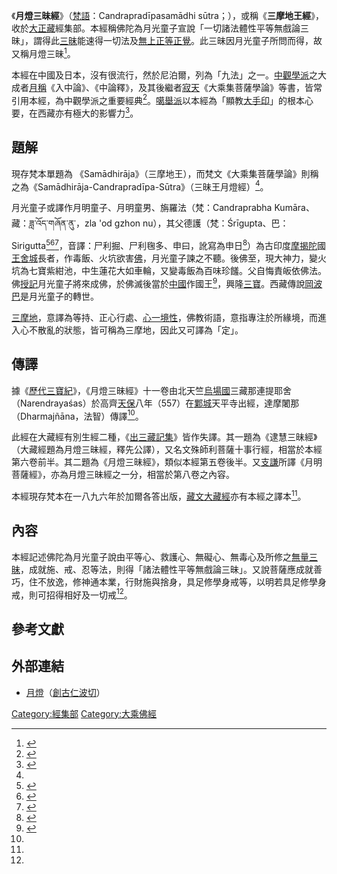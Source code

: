 {{佛教}}
《'''月燈三昧經'''》（[[梵語|梵語]]：Candrapradīpasamādhi sūtra；{{bo|b=འཕགས་པ་ཆོས་ཐམས་ཅད་ཀྱི་རང་བཞིན་མཉམ་པ་ཉིད་རྣམ་པར་སྤྲོས་པ་ཏིང་ངེ་འཛིན་གྱི་རྒྱལ་པོ་ཞེས་བྱ་བ་ཐེག་པ་ཆེན་པོའི་མདོ།|t=phak pa chö tham-ché kyi rang-zhin nyam-pa nyi nam par trö pa ting ngé dzin gyi gyäl-po zhé ja-wa thek pa chhen-pö do}}），或稱《'''三摩地王經'''》，收於[[大正藏|大正藏]]經集部。本經稱佛陀為月光童子宣說「一切諸法體性平等無戲論三昧」，謂得此[[三昧|三昧]]能速得一切法及[[無上正等正覺|無上正等正覺]]。此三昧因月光童子所問而得，故又稱月燈三昧<ref>{{cite web|title=月灯三昧|url=http://cidian.foyuan.net/%D4%C2%B5%C6%C8%FD%C3%C1/|access-date=2016-09-06|archive-date=2017-09-03|archive-url=https://web.archive.org/web/20170903032138/http://cidian.foyuan.net/%D4%C2%B5%C6%C8%FD%C3%C1/|dead-url=no}}</ref>。

本經在中國及日本，沒有很流行，然於尼泊爾，列為「九法」之一。[[中觀學派|中觀學派]]之大成者[[月稱|月稱]]《入中論》、《中論釋》，及其後繼者[[寂天|寂天]]《大乘集菩薩學論》等書，皆常引用本經，為中觀學派之重要經典<ref name="candra">{{cite web|title=月燈三昧經|url=http://buddhaspace.org/dict/index.php?keyword=%E6%9C%88%E7%87%88%E4%B8%89%E6%98%A7%E7%B6%93|access-date=2016-09-06|archive-date=2017-03-05|archive-url=https://web.archive.org/web/20170305222238/http://buddhaspace.org/dict/index.php?keyword=%E6%9C%88%E7%87%88%E4%B8%89%E6%98%A7%E7%B6%93|dead-url=no}}</ref>。[[噶舉派|噶舉派]]以本經為「顯教[[大手印|大手印]]」的根本心要，在西藏亦有極大的影響力<ref>{{cite web|title=月燈·序|url=http://read.goodweb.cn/news/news_view.asp?newsid=7169|deadurl=yes|archiveurl=https://web.archive.org/web/20160917044148/http://read.goodweb.cn/news/news_view.asp?newsid=7169|archivedate=2016-09-17}}</ref>。

== 題解 ==
現存梵本單題為 《Samādhirāja》（三摩地王），而梵文《大乘集菩薩學論》則稱之為《Samādhirāja-Candrapradīpa-Sūtra》（三昧王月燈經）<ref name="candra"/>。

月光童子或譯作月明童子、月明童男、旃羅法（梵：Candraprabha Kumāra、藏：ཟླ་འོད་གཞོན་ནུ་，zla 'od gzhon nu），其父德護（梵：Śrīgupta、巴：Sirigutta<ref>{{cite web |title=增壹阿含45品7經[佛光本407經/9法](馬王品)(莊春江標點) |url=https://agama.buddhason.org/AA/AA407.htm |access-date=2021-09-12 |archive-date=2021-09-12 |archive-url=https://web.archive.org/web/20210912050242/https://agama.buddhason.org/AA/AA407.htm |dead-url=no }}</ref><ref>{{cite web  |title=Story of Garahadinna and Sirigutta  |url=https://www.wisdomlib.org/buddhism/book/the-great-chronicle-of-buddhas/d/doc364612.html  |access-date=2021-09-12  |archive-date=2021-09-12  |archive-url=https://web.archive.org/web/20210912051427/https://www.wisdomlib.org/buddhism/book/the-great-chronicle-of-buddhas/d/doc364612.html  |dead-url=no  }}</ref><ref>{{cite web |title=【中台世界】佛典故事 佛度外道尸利毱多因緣（一） |url=https://www.ctworld.org.tw/sutra_stories/story801-1000/story973.htm |access-date=2021-09-12 |archive-date=2021-09-12 |archive-url=https://web.archive.org/web/20210912051430/https://www.ctworld.org.tw/sutra_stories/story801-1000/story973.htm |dead-url=no }}</ref>，音譯：尸利掘、尸利毱多、申曰，訛寫為申日<ref>{{cite journal|author1=釋章慧|title=《申曰經》經本定位與經題考|journal=中華佛學研究|date=2004|url=http://www.chibs.edu.tw/ch_html/chbs/08/chbs0803.htm|quote=換句話說，各經錄學家見到的「《申日經》」和《月光童子經》確切是一經二名，或兩個異名的本子，內容卻一致……檢視這一經群與論及「尸利掘多長者害佛，而如來不為人所害」典故的他經──包括藏文譯本，可以看出相同一人的名字，無疑譯自外語Śrīgupta或Sirigutta。假設稍為歸納這些群經對此人名的寫法，有音譯和義譯二種。音寫又可分為二類：一、中古印度方言──「申越」、「施越」、「失利越」、「尸利掘」、「失梨崛」；二、梵語──「尸利崛多」、「尸利毱多」、「室利毱多」、「尸利掘多迦」。義譯作「首寂」、「德護」、「勝密」、「吉護」、「吉祥護」。藏文各傳本，雖不同的譯者，卻皆作དཔལ་སྦས。初步看來，「申日」極可能隸屬於音寫的第一類。 果真如此，筆者試圖查尋藏經，不論是人名、地名等均未見有「日」字的音寫。因此，推斷「申日」理應「申曰」的筆誤。有關這一點，藏經寫本乃至刻本常有「日」寫成「曰」，或「曰」作「日」，錯亂的現象。可洪音義「《申日兒本經》」時，雖然遵從手上的經本作「申日」，不過注釋裡還是提示著該字讀音為：「下于月反，《大集經》作『申越』」|access-date=2018-01-12|archive-date=2011-07-27|archive-url=https://web.archive.org/web/20110727113022/http://www.chibs.edu.tw/ch_html/chbs/08/chbs0803.htm|dead-url=no}}</ref>）為古印度[[摩揭陀|摩揭陀]]國[[王舍城|王舍城]]長者，作毒飯、火坑欲害[[佛|佛]]，月光童子諫之不聽。後佛至，現大神力，變火坑為七寶紫紺池，中生蓮花大如車輪，又變毒飯為百味珍饈。父自悔責皈依佛法。佛[[授記|授記]]月光童子將來成佛，於佛滅後當於[[中國|中國]]作國王<ref>{{cite web |author1=印順 |title=佛教史地考論－三 中國的聖王 |url=https://yinshun-edu.org.tw/zh-hant/book/export/html/2421 |access-date=2021-09-12 |archive-date=2021-09-12 |archive-url=https://web.archive.org/web/20210912054009/https://yinshun-edu.org.tw/zh-hant/book/export/html/2421 |dead-url=no }}</ref>，興隆[[三寶_(佛教)|三寶]]。西藏傳說[[岡波巴|岡波巴]]是月光童子的轉世。

[[三摩地|三摩地]]，意譯為等持、正心行處、[[心一境性|心一境性]]，佛教術語，意指專注於所緣境，而進入心不散亂的狀態，皆可稱為三摩地，因此又可譯為「定」。

== 傳譯 ==
據《[[歷代三寶紀|歷代三寶紀]]》，《月燈三昧經》十一卷由北天竺[[烏場國|烏場國]]三藏那連提耶舍（Narendrayaśas）於高齊[[天保_(北齐)|天保]]八年（557）在[[邺城遗址|鄴城]]天平寺出經，達摩闍那（Dharmajñāna，法智）傳譯<ref name="candra"/>。

此經在大藏經有別生經二種，《[[出三藏記集|出三藏記集]]》皆作失譯。其一題為《逮慧三昧經》（大藏經題為月燈三昧經，釋先公譯），又名文殊師利菩薩十事行經，相當於本經第六卷前半。其二題為《月燈三昧經》，類似本經第五卷後半。又[[支謙|支謙]]所譯《月明菩薩經》，亦為月燈三昧經之一分，相當於第八卷之內容。

本經現存梵本在一八九六年於加爾各答出版，[[藏文大藏經|藏文大藏經]]亦有本經之譯本<ref name="candra"/>。

== 內容 ==
本經記述佛陀為月光童子說由平等心、救護心、無礙心、無毒心及所修之[[四梵住|無量三昧]]，成就施、戒、忍等法，則得「諸法體性平等無戲論三昧」。又說菩薩應成就善巧，住不放逸，修神通本業，行財施與捨身，具足修學身戒等，以明若具足修學身戒，則可招得相好及一切戒<ref name="candra"/>。

== 參考文獻 ==
{{reflist|2}}

== 外部連結 ==
* [https://web.archive.org/web/20160812172124/http://www.liaotuo.org/fjrw/zcrw/cgrbq/96433.html 月燈]（[[創古仁波切|創古仁波切]]）

{{China-buddhism-book-jingji}}

[[Category:經集部|Category:經集部]]
[[Category:大乘佛經|Category:大乘佛經]]
